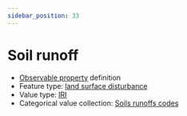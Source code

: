 ```yaml
---
sidebar_position: 33
---
```



# Soil runoff

- [Observable property](/viewers/dawe-vocabs?uri=https://linked.data.gov.au/def/test/dawe-cv/054d2441-05fd-45d5-9480-ed7618005642) definition
- Feature type: [land surface disturbance](http://linked.data.gov.au/def/tern-cv/7e256d28-e686-4b6a-b64a-ac1b1a8f164d)
- Value type: [IRI](https://w3id.org/tern/ontologies/tern/IRI)
- Categorical value collection: [Soils runoffs codes](/viewers/dawe-vocabs?uri=https://linked.data.gov.au/def/test/dawe-cv/bcc7bb4d-a15a-4681-94e0-cb7a1117420a)

<Example protocolModule="plot-soil-description" observableProperty="https://linked.data.gov.au/def/test/dawe-cv/054d2441-05fd-45d5-9480-ed7618005642" />

